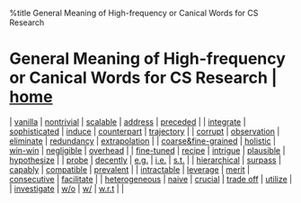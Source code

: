 %title General Meaning of High-frequency or Canical Words for CS Research
= General Meaning of High-frequency or Canical Words for CS Research | [[/index|home]] =

| [[words/vanilla|vanilla]]                         | [[words/nontrivial|nontrivial]]       | [[words/scalable|scalable]]   | [[words/address|address]]         | [[words/preceded|preceded]]           |
| [[words/integrate|integrate]]                     | [[words/sophisticated|sophisticated]] | [[words/induce|induce]]       | [[words/counterpart|counterpart]] | [[words/trajectory|trajectory]]       |
| [[words/corrupt|corrupt]]                         | [[words/observation|observation]]     | [[words/eliminate|eliminate]] | [[words/redundancy|redundancy]]   | [[words/extrapolation|extrapolation]] |
| [[words/coarse&fine-grained|coarse&fine-grained]] | [[words/holistic|holistic]]           | [[words/win-win|win-win]]     | [[words/negligible|negligible]]   | [[words/overhead|overhead]]           |
| [[words/fine-tuned|fine-tuned]]                   | [[words/recipe|recipe]]               | [[words/intrigue|intrigue]]   | [[words/plausible|plausible]]     | [[words/hypothesize|hypothesize]]     |
| [[words/probe|probe]]                             | [[words/decently|decently]]           | [[words/e.g.|e.g.]]           | [[words/i.e.|i.e.]]               | [[words/s.t.|s.t.]]                   |
| [[words/hierarchical|hierarchical]]               | [[words/surpass|surpass]]             | [[words/capably|capably]]     | [[words/compatible|compatible]]   | [[words/prevalent|prevalent]]         |
| [[words/intractable|intractable]]                 | [[words/leverage|leverage]]           | [[words/merit|merit]]         | [[words/consecutive|consecutive]] | [[words/facilitate|facilitate]]       |
| [[words/heterogeneous|heterogeneous]]             | [[words/naive|naive]]                 | [[words/crucial|crucial]]     | [[words/trade-off|trade off]]     | [[words/utilize|utilize]]             |
| [[words/investigate|investigate]]                 | [[words/w o |w/o]]                    | [[words/w |w/]]               | [[words/w r t |w.r.t]]            |                                       |
